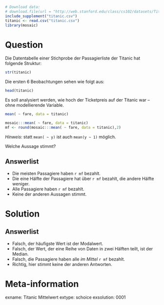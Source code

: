 ```r
# Download data:
# download.file(url = "http://web.stanford.edu/class/cs102/datasets/Titanic.csv", destfile = "titanic.csv" )
include_supplement("titanic.csv")
titanic <- read.csv("titanic.csv")
library(mosaic)
```

Question
========

Die Datentabelle einer Stichprobe der Passagierliste der Titanic hat folgende Struktur:

```r
str(titanic)
```

Die ersten 6 Beobachtungen sehen wie folgt aus:

```r
head(titanic)
```

Es soll analysiert werden, wie hoch der Ticketpreis auf der Titanic war -- ohne modellierende Variable.

```r
mean( ~ fare, data = titanic)
```
```r
mosaic:::mean( ~ fare, data = titanic)
mf <- round(mosaic:::mean( ~ fare, data = titanic),2)
```

*Hinweis*: statt `mean( ~ y)` ist auch `mean(y ~ 1)` möglich.

Welche Aussage stimmt?

Answerlist
----------
* Die meisten Passagiere haben `r mf` bezahlt.
* Die eine Hälfte der Passagiere hat über `r mf` bezahlt, die andere Hälfte weniger.
* Alle Passagiere haben `r mf` bezahlt.
* Keine der anderen Aussagen stimmt.


Solution
========

Answerlist
----------
* Falsch, der häufigste Wert ist der Modalwert.
* Falsch, der Wert, der eine Reihe von Daten in zwei Hälften teilt, ist der Median.
* Falsch, die Passagiere haben alle *im Mittel* `r mf` bezahlt.
* Richtig, hier stimmt keine der anderen Antworten.

Meta-information
================
exname: Titanic Mittelwert
extype: schoice
exsolution: 0001